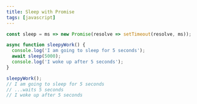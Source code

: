 ```yaml
---
title: Sleep with Promise
tags: [javascript]
---
```


```js
const sleep = ms => new Promise(resolve => setTimeout(resolve, ms));

async function sleepyWork() {
  console.log('I am going to sleep for 5 seconds');
  await sleep(5000);
  console.log('I woke up after 5 seconds');
}

sleepyWork();
// I am going to sleep for 5 seconds
// ...waits 5 seconds
// I woke up after 5 seconds
```
